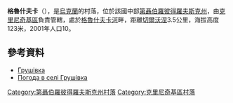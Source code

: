 {{coord|48|17|0|N|34|34|47|E|scale:30000_region:UA|display=title}}

'''格魯什夫卡'''（{{lang-uk|Грушівка}}），是[[烏克蘭|烏克蘭]]的村落，位於該國中部[[第聶伯羅彼得羅夫斯克州|第聶伯羅彼得羅夫斯克州]]，由[[克里尼奇基區|克里尼奇基區]]負責管轄，處於[[格魯什夫卡河|格魯什夫卡河]]畔，距離[[切爾沃涅_(索洛涅區)|切爾沃涅]]3.5公里，海拔高度123米，2001年人口10。

==參考資料==
* [http://gska2.rada.gov.ua/pls/z7502/A005?rdat1=06.12.2007&rf7571=5594 Грушівка]{{dead link|date=2018年3月 |bot=InternetArchiveBot |fix-attempted=yes }}
* [http://weather.in.ua/ua/dnepropetrovskaja/6086 Погода в селі Грушівка] {{Wayback|url=http://weather.in.ua/ua/dnepropetrovskaja/6086 |date=20160607150948 }}

{{DEFAULTSORT:Грушівка}}
[[Category:第聶伯羅彼得羅夫斯克州村落|Category:第聶伯羅彼得羅夫斯克州村落]]
[[Category:克里尼奇基區村落|Category:克里尼奇基區村落]]


{{Dnipropetrovsk-geo-stub}}